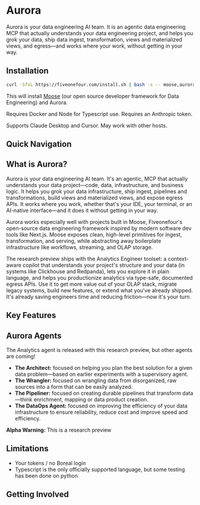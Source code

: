 
# Aurora

Aurora is your data engineering AI team. It is an agentic data engineering MCP that actually understands your data engineering project, and helps you grok your data, ship data ingest, transformation, views and materialized views, and egress—and works where your work, without getting in your way.

## Installation

```bash filename="terminal" copy
curl -SfsL https://fiveonefour.com/install.sh | bash -s -- moose,aurora
```

This will install [Moose](/moose) (our open source developer framework for Data Engineering) and Aurora. 

<Callout type="warning">
  Requires Docker and Node for Typescript use. Requires an Anthropic token.
</Callout>

Supports Claude Desktop and Cursor. May work with other hosts.

## Quick Navigation

<FeatureGrid columns={2}>
  <FeatureCard 
    title="Quick Start Guide" 
    description="Get up and running with Aurora quickly" 
    href="/aurora/quickstart"
    variant="aurora"
  />
  <FeatureCard 
    title="MCP Tools" 
    description="Learn about the AI tools powering Aurora" 
    href="/aurora/guides/mcp"
    variant="aurora"
  />
  <FeatureCard 
    title="CLI Reference" 
    description="Command-line interface documentation" 
    href="/aurora/cli-reference"
    variant="aurora"
  />
</FeatureGrid>

## What is Aurora?

Aurora is your data engineering AI team. It's an agentic, MCP that actually understands your data project—code, data, infrastructure, and business logic. It helps you grok your data infrastructure, ship ingest, pipelines and transformations, build views and materialized views, and expose egress APIs. It works where you work, whether that's your IDE, your terminal, or an AI-native interface—and it does it without getting in your way.

<ToggleBlock openText="About Moose Framework" closeText="Hide Moose Framework">
  Aurora works especially well with projects built in Moose, Fiveonefour's open-source data engineering framework inspired by modern software dev tools like Next.js. Moose exposes clean, high-level primitives for ingest, transformation, and serving, while abstracting away boilerplate infrastructure like workflows, streaming, and OLAP storage.
</ToggleBlock>

The research preview ships with the Analytics Engineer toolset: a context-aware copilot that understands your project's structure and your data (in systems like Clickhouse and Redpanda), lets you explore it in plain language, and helps you productionize analytics via type-safe, documented egress APIs. Use it to get more value out of your OLAP stack, migrate legacy systems, build new features, or extend what you've already shipped. It's already saving engineers time and reducing friction—now it's your turn.

## Key Features

<FeatureGrid columns={2}>
  <FeatureCard 
    title='"Shoulder Tap" Data Question Answering' 
    description="Instantly get answers from your project data—ask plain-language questions and receive insights, queries, and visualizations with auditable code and provable provenance."
  />
  <FeatureCard 
    title='Free-Form Data Exploration' 
    description="Dive deep into your data with an interactive, AI-powered workflow—analyze trends, test hypotheses, and refine queries without manual SQL."
  />
  <FeatureCard 
    title='Scalable Data Applications' 
    description="Turn your insights into production-ready, type-safe APIs with a single command—making analytics easily accessible to applications and teams."
  />
</FeatureGrid>

## Aurora Agents

<Callout type="info" title="Analytics Agent">
  The Analytics agent is released with this research preview, but other agents are coming!
</Callout>

<ToggleBlock title="Future Agents">
  <ul>
    <li><strong>The Architect:</strong> focused on helping you plan the best solution for a given data problem—based on earlier experiments with a supervisory agent.</li>
    <li><strong>The Wrangler:</strong> focused on wrangling data from disorganized, raw sources into a form that can be easily analyzed.</li>
    <li><strong>The Pipeliner:</strong> focused on creating durable pipelines that transform data—think enrichment, mapping or data product creation.</li>
    <li><strong>The DataOps Agent:</strong> focused on improving the efficiency of your data infrastructure to ensure reliability, reduce cost and improve speed and efficiency.</li>
  </ul>
</ToggleBlock>

<Callout type="warning">
  <strong>Alpha Warning:</strong> This is a research preview
</Callout>

## Limitations

- Your tokens / no Boreal login
- Typescript is the only officially supported language, but some testing has been done on python

## Getting Involved

<CTACard
  title="Join the Community"
  description="This is an alpha product, so we appreciate your feedback!"
  ctaText="Email Us"
  ctaLink="mailto:aurora@fiveonefour.com"
/>



